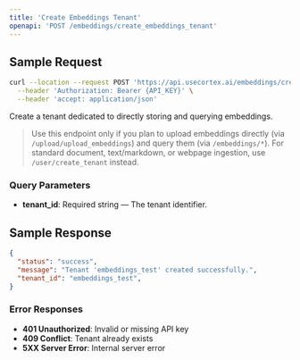 ```yaml
---
title: 'Create Embeddings Tenant'
openapi: 'POST /embeddings/create_embeddings_tenant'
---
```


## Sample Request

```bash
curl --location --request POST 'https://api.usecortex.ai/embeddings/create_embeddings_tenant?tenant_id={TENANT_ID}' \
  --header 'Authorization: Bearer {API_KEY}' \
  --header 'accept: application/json'
```

Create a tenant dedicated to directly storing and querying embeddings.

> Use this endpoint only if you plan to upload embeddings directly (via `/upload/upload_embeddings`) and query them (via `/embeddings/*`). For standard document, text/markdown, or webpage ingestion, use `/user/create_tenant` instead.

### Query Parameters
- **tenant_id**: Required string — The tenant identifier.


## Sample Response

```json
{
  "status": "success",
  "message": "Tenant 'embeddings_test' created successfully.",
  "tenant_id": "embeddings_test",
}
```

### Error Responses
- **401 Unauthorized**: Invalid or missing API key
- **409 Conflict**: Tenant already exists
- **5XX Server Error**: Internal server error


